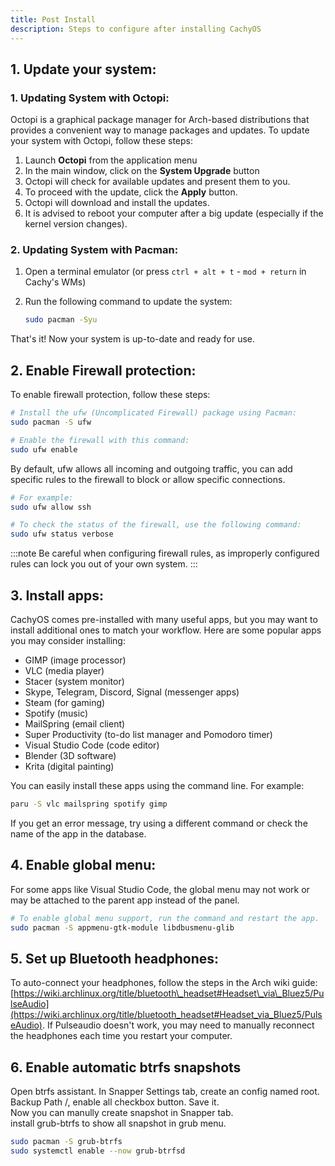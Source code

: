 ```yaml
---
title: Post Install
description: Steps to configure after installing CachyOS
---
```



## 1\. Update your system:

### 1\. Updating System with Octopi:

Octopi is a graphical package manager for Arch-based distributions that provides a convenient way to manage packages and updates.
To update your system with Octopi, follow these steps:

<Steps>

1. Launch **Octopi** from the application menu
2. In the main window, click on the **System Upgrade** button
3. Octopi will check for available updates and present them to you.
4. To proceed with the update, click the **Apply** button.
5. Octopi will download and install the updates.
6. It is advised to reboot your computer after a big update (especially if the kernel version changes).

</Steps>

### 2\. Updating System with Pacman:

<Steps>

1. Open a terminal emulator (or press `ctrl + alt + t` - `mod + return` in Cachy's WMs)
2. Run the following command to update the system:

   ```sh
   sudo pacman -Syu
   ```

</Steps>

That's it! Now your system is up-to-date and ready for use.


## 2\. Enable Firewall protection:

To enable firewall protection, follow these steps:


<Tabs>

<TabItem label="1">

```bash
# Install the ufw (Uncomplicated Firewall) package using Pacman:
sudo pacman -S ufw
```

</TabItem>
<TabItem label="2">


```bash
# Enable the firewall with this command:
sudo ufw enable
```

</TabItem>
<TabItem label="3">

By default, ufw allows all incoming and outgoing traffic, you can add specific rules to the firewall to block or allow specific connections.

```bash
# For example:
sudo ufw allow ssh
```

</TabItem>
<TabItem label="4">

```bash
# To check the status of the firewall, use the following command:
sudo ufw status verbose
```

</TabItem>
</Tabs>

:::note
Be careful when configuring firewall rules, as improperly configured rules can lock you out of your own system.
:::


## 3\. Install apps:

CachyOS comes pre-installed with many useful apps, but you may want to install additional ones to match your workflow.
Here are some popular apps you may consider installing:

*   GIMP (image processor)
*   VLC (media player)
*   Stacer (system monitor)
*   Skype, Telegram, Discord, Signal (messenger apps)
*   Steam (for gaming)
*   Spotify (music)
*   MailSpring (email client)
*   Super Productivity (to-do list manager and Pomodoro timer)
*   Visual Studio Code (code editor)
*   Blender (3D software)
*   Krita (digital painting)

You can easily install these apps using the command line. For example:

```sh
paru -S vlc mailspring spotify gimp
```

If you get an error message, try using a different command or check the name of the app in the database.

## 4\. Enable global menu:
For some apps like Visual Studio Code, the global menu may not work or may be attached to the parent app instead of the panel.

```sh
# To enable global menu support, run the command and restart the app.
sudo pacman -S appmenu-gtk-module libdbusmenu-glib
```

## 5\. Set up Bluetooth headphones:
To auto-connect your headphones, follow the steps in the Arch wiki guide: [https://wiki.archlinux.org/title/bluetooth\_headset#Headset\_via\_Bluez5/PulseAudio](https://wiki.archlinux.org/title/bluetooth_headset#Headset_via_Bluez5/PulseAudio). If Pulseaudio doesn't work, you may need to manually reconnect the headphones each time you restart your computer.

## 6\. Enable automatic btrfs snapshots 
Open btrfs assistant. In Snapper Settings tab, create an config named root. Backup Path /, enable all checkbox button. Save it.  
Now you can manully create snapshot in Snapper tab.  
install grub-btrfs to show all snapshot in grub menu.   
```sh
sudo pacman -S grub-btrfs
sudo systemctl enable --now grub-btrfsd
```
